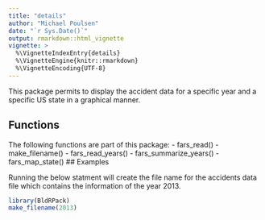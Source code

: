 ```yaml
---
title: "details"
author: "Michael Poulsen"
date: "`r Sys.Date()`"
output: rmarkdown::html_vignette
vignette: >
  %\VignetteIndexEntry{details}
  %\VignetteEngine{knitr::rmarkdown}
  %\VignetteEncoding{UTF-8}
---
```


This package permits to display the accident data for a specific year and a specific US state in a graphical manner.

## Functions

The following functions are part of this package:
- fars_read()
- make_filename()
- fars_read_years()
- fars_summarize_years()
- fars_map_state()
## Examples

Running the below statment will create the file name for the accidents data file which contains the information of the year 2013.
```r
library(BldRPack)
make_filename(2013)
```
